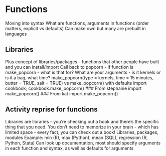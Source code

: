 # Functions
Moving into syntax
What are functions, arguments in functions (order matters, explicit vs defaults)
Can make own but many are prebuilt in languages

## Libraries
Plus concept of libraries/packages - functions that other people have built and you can install/import
Call back to popcorn - if function is make_popcorn - what is that for? What are your arguments - is it kernels or is it a bag, what time?
make_popcorn(type = kernels, time = 15 minutes, butter = TRUE, salt = TRUE) vs make_popcorn() with defaults
import cookbook; cookbook.make_popcorn()
### From stephanie import make_popcorn()
### From kat import make_popcorn()

## Activity reprise for functions
Libraries are libraries - you’re checking out a book and there’s the specific thing that you need. You don’t need to memorize in your brain - which has limited space - every fact, you can check out a book!
Libraries, packages, modules
Example: min (R), max (Python), mean (SQL), regression (R, Python, Stata)
Can look up documentation, most should specify arguments in each function and syntax, as well as defaults for arguments 
